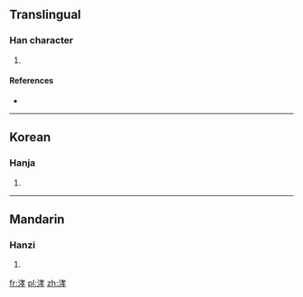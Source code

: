==Translingual==

===Han character===
{{Han char|rn=85|rad=水|as=07|sn=10|four=3414<sub>7</sub>|canj=水十大木 (EJKD)}}

# {{defn|Han|sort=水07}}

====References====
* {{Han ref|kx=0626.200|dkj=17535|dj=1028.010|hdz=31619.020|uh=6D8D|ud=28045|bh=D251|bd=53841}}

----

==Korean==

===Hanja===
{{ko-hanja|hangeul=효|eumhun=|rv=hyo|mr=hyo|y=hyo}}

# {{defn|lang=ko|sort=水07}}

----

==Mandarin==

===Hanzi===
{{cmn-hanzi|pin=[[diàn]] ([[dian4]]), [[xiào]] ([[xiao4]]), [[yàn]] ([[yan4]])|wg=tien<sup>4</sup>, hsiao<sup>4</sup>, yen<sup>4</sup>}}

# {{defn|lang=cmn|sort=水07}}

[[fr:涍]]
[[pl:涍]]
[[zh:涍]]